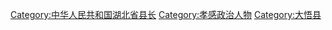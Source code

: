 [[Category:中华人民共和国湖北省县长|Category:中华人民共和国湖北省县长]]
[[Category:孝感政治人物|Category:孝感政治人物]]
[[Category:大悟县|Category:大悟县]]